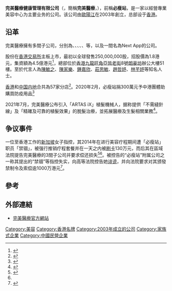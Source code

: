 {{Advert|time=2021-07-24T05:56:35+00:00}}
{{Infobox company
| name = 完美醫療
| name_en = Perfect Medical
| logo = Perfect Medical Logo.jpg
| type = [[上市公司|上市公司]]
| traded_as = {{Hkex|1830}}
| foundation = 2003年
| founder = 歐陽江
| location = {{HKG}}[[九龍|九龍]]
| industry = {{Unbulleted list|醫療服務|健康管理服務|醫學美容服務}}
| subsid = {{Unbulleted list|New Beauty|Perfect Men|Perfect Hair|Perfect Shape|Clear}}
| website = [https://perfectmedical.com/ 完美醫療]
}}
'''完美醫療健康管理有限公司'''（{{lang-en|Perfect Medical Health Management Limited}}，簡稱'''完美醫療'''，{{hkex|1830}}），前稱'''必瘦站'''，是一家以經營專業美容中心为主要业务的公司。该公司由[[歐陽江|歐陽江]]在2003年創立，总部设于[[香港|香港]]。

== 沿革 ==
完美醫療擁有多間子公司，分別為{{lang|en|Perfect Shape}}、{{lang|en|Perfect Medical}}、{{lang|en|New Beauty}}、{{lang|en|Beauty Kingdom}}、{{lang|en|Perfect Mama}}、{{lang|en|Perfect Man}}等，以及一間名為Next App的公司。

股份在[[香港交易所|香港交易所]]主板上市，最初以全球發售250,000,000股，招股價為1.8港元，集資額為4.5億港元<ref>{{Cite web |url=http://news.cnyes.com/Content/20111213/KE0YXG8Q56QDJ.shtml?c=pre |title=必瘦站今日起招股 入場費3636.29港元 募資轉拓大陸市場 鉅亨網 2011-12-13 |accessdate=2011-12-15 |archive-date=2013-10-22 |archive-url=https://web.archive.org/web/20131022203925/http://news.cnyes.com/Content/20111213/KE0YXG8Q56QDJ.shtml?c=pre |dead-url=no }}</ref>，總部位於[[香港|香港]][[九龍|九龍]][[旺角|旺角]][[亞皆老街|亞皆老街]]8號[[朗豪坊|朗豪坊]]辦公大樓51樓。至於代言人為[[陳敏之|陳敏之]]、[[陳家樂|陳家樂]]、[[鍾嘉欣|鍾嘉欣]]、[[莊思敏|莊思敏]]、[[趙哲妤|趙哲妤]]、[[林芊妤|林芊妤]]等知名人士。

[[香港|香港]]和[[中国内地|中国内地]]合共為57家分店<ref>{{cite web|url=http://www.hkexnews.hk/listedco/listconews/sehk/2011/1213/01830_1224860/C115.pdf|title=必瘦站（中國）控股有限公司，在招股書所提供店舖數目資料|access-date=2011-12-15|archive-date=2019-12-08|archive-url=https://web.archive.org/web/20191208041938/https://www1.hkexnews.hk/listedco/listconews/sehk/2011/1213/01830_1224860/c115.pdf|dead-url=no}}</ref>。2020年2月，必瘦站捐300萬元予中港團體助購買防疫用品<ref>{{Cite web|title=必瘦站(01830.HK)向内地损款200万人民币抗疫|url=https://k.tap2world.com/sc/finance/20200205/news1545255.html?xgxw=3|accessdate=2021-01-15|work=点知天下|archive-date=2021-01-21|archive-url=https://web.archive.org/web/20210121034950/https://k.tap2world.com/sc/finance/20200205/news1545255.html?xgxw=3|dead-url=no}}</ref>

2021年7月，完美醫療公布引入「ARTAS iX」植髮機械人，据称提供「不需縫針線」及「精確及可靠的植髮效果」的脫髮治療，並拓展醫療及生髮相關業務<ref name="完美醫療引入全港首部植髮機械人">{{cite news |title=完美醫療引入全港首部植髮機械人 |url=https://hk.on.cc/hk/bkn/cnt/finance/20210706/bkn-20210706065337503-0706_00842_001.html |accessdate=2021-07-15 |agency=on.cc |archive-date=2021-07-15 |archive-url=https://web.archive.org/web/20210715030628/https://hk.on.cc/hk/bkn/cnt/finance/20210706/bkn-20210706065337503-0706_00842_001.html |dead-url=no }}</ref>。

== 争议事件 ==
一位至香港工作的[[新加坡|新加坡]]女子指控，其2014年在进行美容疗程期间遭「必瘦站」职员「禁锢」，被强行推销疗程套餐并在一天之内被[[刷卡|刷卡]]130万元，而后其在區域法院提告完美醫療的3間子公司并要求偿还损失<ref name="sth">{{Cite web|title=美容院涉狂碌130萬逼買療程 新加坡女入稟索償|url=https://std.stheadline.com/instant/articles/detail/970195/%E5%8D%B3%E6%99%82-%E9%A6%99%E6%B8%AF-%E7%BE%8E%E5%AE%B9%E9%99%A2%E6%B6%89%E7%8B%82%E7%A2%8C130%E8%90%AC%E9%80%BC%E8%B2%B7%E7%99%82%E7%A8%8B-%E6%96%B0%E5%8A%A0%E5%9D%A1%E5%A5%B3%E5%85%A5%E7%A8%9F%E7%B4%A2%E5%84%9F|accessdate=2020-04-21|author=|date=2019-04-01|format=|publisher=|language=zh-Hant}}</ref><ref name="10m" />。被控告的“必瘦站”附属公司之一称其提出的“禁锢”等指控失实，向高等法院控告她[[诽谤|诽谤]]，并向法院要求对其颁發禁制令及索偿逾1000万港元<ref name="10m">{{Cite web|title=顾客控告遭禁锢签美容疗程 必瘦站反告对方诽谤|url=https://hk.on.cc/hk/bkn/cnt/news/20190412/bkn-20190412132016078-0412_00822_001_cn.html|accessdate=2020-04-21|work=on.cc东网|language=zh-hk|archive-date=2021-07-15|archive-url=https://web.archive.org/web/20210715141328/https://hk.on.cc/hk/bkn/cnt/news/20190412/bkn-20190412132016078-0412_00822_001_cn.html|dead-url=no}}</ref>。

==參考==
{{reflist}}

==外部連結==
*[https://perfectmedical.com/ 完美醫療官方網站] {{Wayback|url=https://perfectmedical.com/ |date=20210716022223 }}

[[Category:美容|Category:美容]]
[[Category:香港名牌|Category:香港名牌]]
[[Category:2003年成立的公司|Category:2003年成立的公司]]
[[Category:家族式企業|Category:家族式企業]]
[[Category:中國民營企業|Category:中國民營企業]]